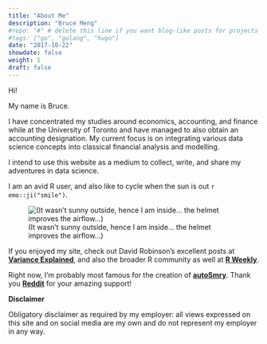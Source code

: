 ```yaml
---
title: "About Me"
description: "Bruce Meng"
#repo: "#" # delete this line if you want blog-like posts for projects
#tags: ["go", "golang", "hugo"]
date: "2017-10-22"
showdate: false
weight: 1
draft: false
---
```


Hi!

My name is Bruce.

I have concentrated my studies around economics, accounting, and finance while at the University of Toronto and have managed to also obtain an accounting designation. My current focus is on integrating various data science concepts into classical financial analysis and modelling. 

I intend to use this website as a medium to collect, write, and share my adventures in data science.

I am an avid R user, and also like to cycle when the sun is out `r emo::ji("smile")`.

![(It wasn't sunny outside, hence I am inside... the helmet improves the airflow...)](/img/me-bike-edit.jpg)

If you enjoyed my site, check out David Robinson's excellent posts at **[Variance Explained](http://varianceexplained.org/)**, and also the broader R community as well at **[R Weekly](https://rweekly.org/)**.

Right now, I'm probably most famous for the creation of **[autoSmry](../../project/autosmry/)**. Thank you **[Reddit](https://www.reddit.com/r/dataisbeautiful/comments/8m9ha6/i_created_a_tool_to_automatically_extract_the/)** for your amazing support!

**Disclaimer**

Obligatory disclaimer as required by my employer: all views expressed on this site and on social media are my own and do not represent my employer in any way.
